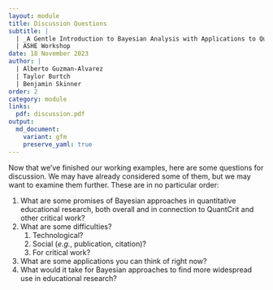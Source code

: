 ```yaml
---
layout: module
title: Discussion Questions
subtitle: |
  | _A Gentle Introduction to Bayesian Analysis with Applications to QuantCrit_
  | ASHE Workshop
date: 18 November 2023
author: | 
  | Alberto Guzman-Alvarez
  | Taylor Burtch 
  | Benjamin Skinner
order: 2
category: module
links:
  pdf: discussion.pdf
output:
  md_document:
    variant: gfm
    preserve_yaml: true
---
```


Now that we've finished our working examples, here are some questions for
discussion. We may have already considered some of them, but we may want to
examine them further. These are in no particular order:

1. What are some promises of Bayesian approaches in quantitative educational
   research, both overall and in connection to QuantCrit and other critical
   work?
1. What are some difficulties?
   1. Technological?
   1. Social (_e.g._, publication, citation)?
   1. For critical work?
1. What are some applications you can think of right now?
1. What would it take for Bayesian approaches to find more widespread use in
   educational research?
